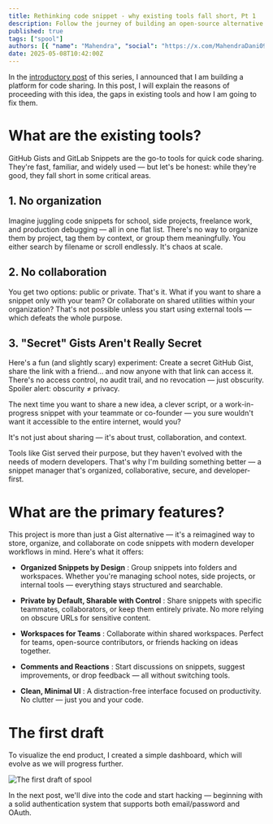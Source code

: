 ```yaml
---
title: Rethinking code snippet - why existing tools fall short, Pt 1 
description: Follow the journey of building an open-source alternative to GitHub Gists — from the idea, motivation, and tech stack to a full product launch, with transparent documentation at every step
published: true
tags: ["spool"]
authors: [{ "name": "Mahendra", "social": "https://x.com/MahendraDani09" }]
date: 2025-05-08T10:42:00Z
---
```


In the [introductory post](https://mahendradani.vercel.app/blogs/document-spool) of this series, I announced that I am building a platform for code sharing. In this post, I will explain the reasons of proceeding with this idea, the gaps in existing tools and how I am going to fix them.

# What are the existing tools?
GitHub Gists and GitLab Snippets are the go-to tools for quick code sharing. They're fast, familiar, and widely used — but let's be honest: while they're good, they fall short in some critical areas.

## 1. No organization
Imagine juggling code snippets for school, side projects, freelance work, and production debugging — all in one flat list.
There's no way to organize them by project, tag them by context, or group them meaningfully. You either search by filename or scroll endlessly. It's chaos at scale.

## 2. No collaboration
You get two options: public or private. That's it.
What if you want to share a snippet only with your team? Or collaborate on shared utilities within your organization? That's not possible unless you start using external tools — which defeats the whole purpose.

## 3. "Secret" Gists Aren't Really Secret
Here's a fun (and slightly scary) experiment:
Create a secret GitHub Gist, share the link with a friend… and now anyone with that link can access it.
There's no access control, no audit trail, and no revocation — just obscurity. Spoiler alert: obscurity ≠ privacy.

The next time you want to share a new idea, a clever script, or a work-in-progress snippet with your teammate or co-founder — you sure wouldn't want it accessible to the entire internet, would you?

It's not just about sharing — it's about trust, collaboration, and context.

Tools like Gist served their purpose, but they haven't evolved with the needs of modern developers.
That's why I'm building something better — a snippet manager that's organized, collaborative, secure, and developer-first.

# What are the primary features?
This project is more than just a Gist alternative — it's a reimagined way to store, organize, and collaborate on code snippets with modern developer workflows in mind. Here's what it offers:

-  **Organized Snippets by Design** : Group snippets into folders and workspaces. Whether you're managing school notes, side projects, or internal tools — everything stays structured and searchable.

- **Private by Default, Sharable with Control** : Share snippets with specific teammates, collaborators, or keep them entirely private. No more relying on obscure URLs for sensitive content.

- **Workspaces for Teams** : Collaborate within shared workspaces. Perfect for teams, open-source contributors, or friends hacking on ideas together.

- **Comments and Reactions** : Start discussions on snippets, suggest improvements, or drop feedback — all without switching tools.

- **Clean, Minimal UI** : A distraction-free interface focused on productivity. No clutter — just you and your code.

# The first draft

To visualize the end product, I created a simple dashboard, which will evolve as we will progress further.

<div className="mt-4 flex justify-center items-center">
  <Image
    src="/static/blogs/spool-zero.svg"
    height={600}
    width={600}
    alt="The first draft of spool"
  />
</div>

In the next post, we'll dive into the code and start hacking — beginning with a solid authentication system that supports both email/password and OAuth.